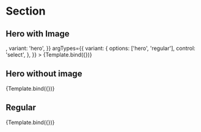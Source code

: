 

<Meta title="Sections/Section" component={Section} />


# Section

## Hero with Image

<Canvas>
  <Story
    name="Hero with Image"
    args={{
      title:
        'Thank you for sending a message! We have sent a copy to your inbox.',
      text: 'Auto-Center Grenchen AG has received your message. A common response time is around 1 to 4 days.',
      image: () => <MailIcon />,
      variant: 'hero',
    }}
    argTypes={{
      variant: {
        options: ['hero', 'regular'],
        control: 'select',
      },
    }}
  >
    {Template.bind({})}
  </Story>
</Canvas>

<ArgsTable story="Hero with Image" />

## Hero without image

<Canvas>
  <Story
    name="Hero without image"
    args={{
      title:
        'Thank you for sending a message! We have sent a copy to your inbox.',
      text: 'Auto-Center Grenchen AG has received your message. A common response time is around 1 to 4 days.',
      variant: 'hero',
    }}
    argTypes={{
      variant: {
        options: ['hero', 'regular'],
        control: 'select',
      },
    }}
  >
    {Template.bind({})}
  </Story>
</Canvas>

<ArgsTable story="Hero without image" />

## Regular

<Canvas>
  <Story
    name="Regular"
    args={{
      title:
        'Thank you for sending a message! We have sent a copy to your inbox.',
      text: 'Auto-Center Grenchen AG has received your message. A common response time is around 1 to 4 days.',
      variant: 'regular',
    }}
    argTypes={{
      variant: {
        options: ['hero', 'regular'],
        control: 'select',
      },
    }}
  >
    {Template.bind({})}
  </Story>
</Canvas>

<ArgsTable story="Regular" />
